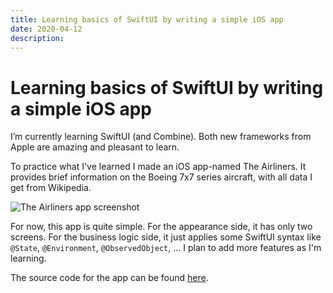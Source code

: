 ```yaml
---
title: Learning basics of SwiftUI by writing a simple iOS app
date: 2020-04-12
description: 
---
```


# Learning basics of SwiftUI by writing a simple iOS app

I’m currently learning SwiftUI (and Combine).  Both new frameworks from Apple are amazing and pleasant to learn.

To practice what I've learned I made an iOS app-named The Airliners.  It provides brief information on the Boeing 7x7 series aircraft, with all data I get from Wikipedia.


<Image
  src="/images/the-airliners-app-screens.png"
  alt="The Airliners app screenshot"
  width={1125}
  height={750}
  priority
  className="next-image"
/>

For now, this app is quite simple. For the appearance side, it has only two screens. For the business logic side, it just applies some SwiftUI syntax like `@State`, `@Environment`, `@ObservedObject`, ... I plan to add more features as I'm learning.

The source code for the app can be found [here](https://github.com/Thieurom/the-airliners).